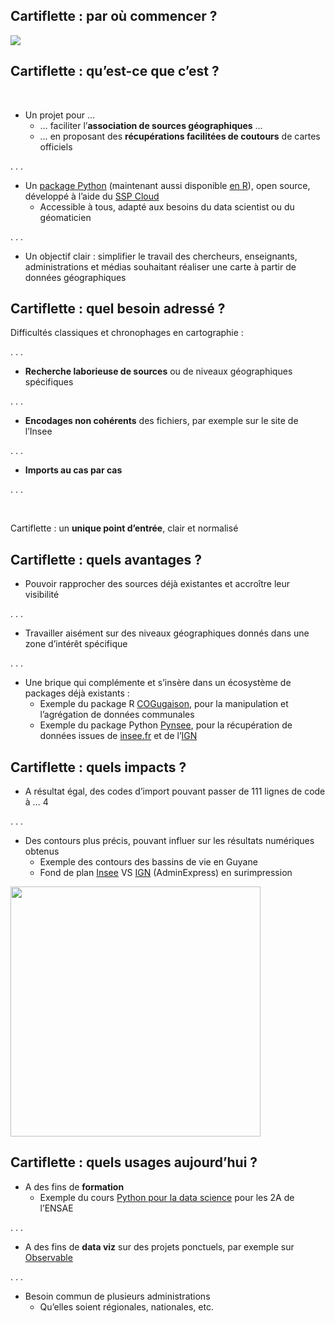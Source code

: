 ## Cartiflette : par où commencer ?

![](img/carte_cidres.png)

<!--
Capter l'attention avec la carte, puis insister sur la difficulté en général de faire une carte
Dire que grâce à Cartiflette, celle-là a été créée en 15min par une parfaite débutante en Python
-->

## Cartiflette : qu'est-ce que c'est ? {.smaller}

<br>

- Un projet pour ...
    + ... faciliter l’**association de sources géographiques** ...
    + ... en proposant des **récupérations facilitées de coutours** de cartes officiels

. . .

- Un [package Python](https://github.com/InseeFrLab/cartiflette) (maintenant aussi disponible [en R](https://github.com/linogaliana/cartiflette-r)), open source, développé à l'aide du [SSP Cloud](https://datalab.sspcloud.fr)
    + Accessible à tous, adapté aux besoins du data scientist ou du géomaticien

. . .

- Un objectif clair : simplifier le travail des chercheurs, enseignants, administrations et médias souhaitant réaliser une carte à partir de données géographiques

## Cartiflette : quel besoin adressé ?

Difficultés classiques et chronophages en cartographie :

. . .

- **Recherche laborieuse de sources** ou de niveaux géographiques spécifiques

. . .

- **Encodages non cohérents** des fichiers, par exemple sur le site de l'Insee

. . .

- **Imports au cas par cas**

. . .

<br>

Cartiflette : un **unique point d’entrée**, clair et normalisé

## Cartiflette : quels avantages ?

- Pouvoir rapprocher des sources déjà existantes et accroître leur visibilité

. . .

- Travailler aisément sur des niveaux géographiques donnés dans une zone d'intérêt spécifique

. . .

- Une brique qui complémente et s'insère dans un écosystème de packages déjà existants :
    + Exemple du package R [COGugaison](https://github.com/antuki/COGugaison), pour la manipulation et l'agrégation de données communales
    + Exemple du package Python [Pynsee](https://github.com/InseeFrLab/pynsee), pour la récupération de données issues de [insee.fr](https://www.insee.fr/) et de l'[IGN](https://www.ign.fr/)

<!--
Mentionner l'allègement de la partie géographique pour plein d'autres outils
-->

## Cartiflette : quels impacts ? {.smaller}

- A résultat égal, des codes d'import pouvant passer de 111 lignes de code à ... 4

. . .

- Des contours plus précis, pouvant influer sur les résultats numériques obtenus
    + Exemple des contours des bassins de vie en Guyane
    + Fond de plan [Insee](https://www.insee.fr/fr/information/6676988) VS [IGN](https://geoservices.ign.fr/adminexpress) (AdminExpress) en surimpression

![](img/guyane.png){height="400" fig-align="left"}

<!--
Exemple des contours des bassins de vie dans la commune de Merckeghem
![](img/bassins_vie.png){fig-align="right"}
On veut montrer que Cartiflette est plus qu'un simple outil de redirection des sources.
Aussi mentionner le poids plus lourd du fichier obtenu (plus précis)
-->

## Cartiflette : quels usages aujourd'hui ?

- A des fins de **formation**
    + Exemple du cours [Python pour la data science](https://pythonds.linogaliana.fr/content/manipulation/03_geopandas_tutorial.html) pour les 2A de l'ENSAE

. . .

- A des fins de **data viz** sur des projets ponctuels, par exemple sur [Observable](https://observablehq.com/@linogaliana/cartiflette-demo)

. . .

- Besoin commun de plusieurs administrations
    + Qu'elles soient régionales, nationales, etc.

